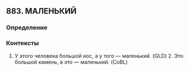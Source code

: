 ## 883. МАЛЕНЬКИЙ
### Определение


### Контексты
1. У этого человека большой нос, а у того — маленький. (GLD) 2. Это большой камень, а это — маленький. (CoBL)

